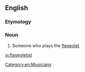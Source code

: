 ==English==

===Etymology===
{{suffix|en|flageolet|ist}}

===Noun===
{{en-noun}}

# Someone who plays the [[flageolet]].

[[Category:en:Musicians]]

[[vi:flageoletist]]